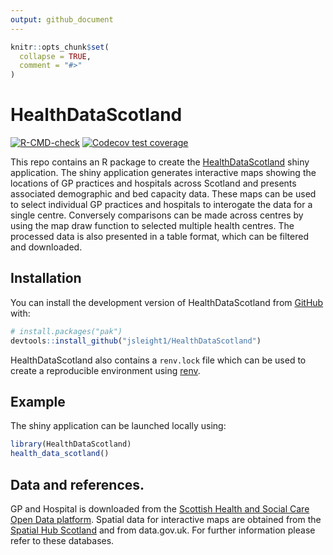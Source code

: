 ```yaml
---
output: github_document
---
```


<!-- README.md is generated from README.Rmd. Please edit that file -->

```r
knitr::opts_chunk$set(
  collapse = TRUE,
  comment = "#>"
)
```

# HealthDataScotland

<!-- badges: start -->
[![R-CMD-check](https://github.com/jsleight1/HealthDataScotland/actions/workflows/check-standard.yaml/badge.svg)](https://github.com/jsleight1/HealthDataScotland/actions/workflows/check-standard.yaml)
[![Codecov test coverage](https://codecov.io/gh/jsleight1/HealthDataScotland/branch/main/graph/badge.svg)](https://app.codecov.io/gh/jsleight1/HealthDataScotland/?branch=main)
<!-- badges: end -->


This repo contains an R package to create the [HealthDataScotland](https://jack-sleight.shinyapps.io/healthdatascotland/) shiny application.
The shiny application generates interactive maps showing the locations 
of GP practices and hospitals across Scotland and presents associated demographic and bed capacity data. 
These maps can be used to select individual GP practices and hospitals to interogate the data for a single centre.
Conversely comparisons can be made across centres by using the map draw function to selected multiple health centres. The processed data is also presented in a table format, which can be filtered and downloaded.

## Installation

You can install the development version of HealthDataScotland from [GitHub](https://github.com/) with:

```r
# install.packages("pak")
devtools::install_github("jsleight1/HealthDataScotland")
```

HealthDataScotland also contains a `renv.lock` file which can be used to create 
a reproducible environment using [renv](https://rstudio.github.io/renv/articles/renv.html).

## Example

The shiny application can be launched locally using:

```r
library(HealthDataScotland)
health_data_scotland()
```

## Data and references.

GP and Hospital is downloaded from the [Scottish Health and Social Care
Open Data platform](https://www.opendata.nhs.scot/). Spatial data for interactive maps are
obtained from the [Spatial Hub Scotland](https://data.spatialhub.scot/)
and from data.gov.uk. For further information please refer to these
databases.
